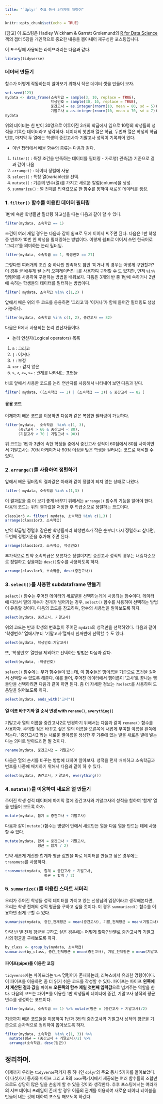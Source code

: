 ```yaml
---
title: "`dplyr` 주요 동사 5가지에 대하여"
---
```


```r
knitr::opts_chunk$set(echo = TRUE)
```

[참고] 이 포스팅은 Hadley Wickham & Garrett Grolemund의 [R for Data Science](http://r4ds.had.co.nz/transform.html)책의 챕터 5장을 개인적으로 중요한 내용을 뽑아내어 재구성한 포스팅입니다.

이 포스팅에 사용되는 라이브러리는 다음과 같다.
```r
library(tidyverse)
```

### 데이터 만들기
함수가 어떻게 작동하는지 알아보기 위해서 작은 데이터 셋을 만들어 보자.
```r
set.seed(123)
mydata <- data_frame(소속학급 = sample(3, 10, replace = TRUE),
                     학생번호 = sample(30, 10, replace = TRUE),
                     중간고사 = as.integer(rnorm(10, mean = 80, sd = 5)),
                     기말고사 = as.integer(rnorm(10, mean = 70, sd = 7)))
mydata
```
위의 데이터는 한 반이 30명으로 이루어진 3개의 학급에서 임으로 10명의 학생들의 성적을 기록한 데이터라고 생각하자. 데이터의 첫번째 열은 학급, 두번째 열은 학생의 학급 번호, 마지막 두 열에는 학생의 중간고사과 기말고사 성적이 기록되어 있다.

* 이번 챕터에서 배울 함수의 종류는 다음과 같다.

1. `filter()`    : 특정 조건을 만족하는 데이터를 필터링 - 가로행( 관측값) 기준으로 결과 값이 나옴
2. `arrange()`   : 데이터 정렬에 사용
3. `select()`    : 특정 열(variable)을 선택.
4. `mutate()`    : 기존의 변수(열)를 가지고 새로운 칼럼(column)을 생성.
5. `summarize()` : 열 전체를 입력값으로 한 함수를 통하여 새로운 데이터를 생성.


### 1. `filter()` 함수를 이용한 데이터 필터링
1반에 속한 학생들만 필터링 하고싶을 때는 다음과 같이 할 수 있다.
```r
filter(mydata, 소속학급 == 1)
```
조건이 여러 개일 경우는 다음과 같이 쉼표로 뒤에 이어서 써주면 된다. 다음은 1반 학생 중 번호가 10번 인 학생을 필터링하는 방법이다. 이렇게 쉼표로 이어서 쓰면 한국어로 '그리고'를 의미하는 논리 필터임.
```r
filter(mydata, 소속학급 == 1, 학생번호 == 27)
```
그렇다면 여러개의 조건 중 하나만 만족해도 참인 '이거나'의 경우는 어떻게 구현할까? 이 경우 곧 배우게 될 논리 오퍼레이터인 `|`를 사용하여 구현할 수 도 있지만, 먼저 `%in%` 명령어를 사용하여 구현하는 방법을 배워보자. 다음은 3개의 반 중 1반에 속하거나 2반에 속하는 학생들의 데이터를 필터하는 방법이다.
```r
filter( mydata, 소속학급 %in% c(1,2) )
```
앞에서 배운 위의 두 코드를 응용하면 '그리고'과 '이거나'가 함께 들어간 필터링도 생성가능하다.
```r
filter(mydata, 소속학급 %in% c(1, 2), 중간고사 == 82)
```

다음은 R에서 사용되는 논리 연산자들이다.

* 논리 연산자(Logical operators) 목록
1. `&` : 그리고
2. `|` : 이거나
3. `!` : 부정
4. `xor` : 같지 않은
5. `>`, `<`, `<=`, `>=` : 관계를 나타내는 표현들

바로 앞에서 사용한 코드를 논리 연산자를 사용해서 나타내어 보면 다음과 같다.
```r
filter( mydata, ((소속학급 == 1) | (소속학급 == 2)) & 중간고사 == 82 )
```

#### 응용 코드
이제까지 배운 코드를 이용하면 다음과 같은 복잡한 필터링이 가능하다.
```r
filter(mydata,  소속학급  %in% c(1, 3),
      (중간고사 > 60 & 중간고사 < 80), 
      (기말고사 < 70 | 기말고사 > 90))
```
위 코드는 1반과 3반에 속한 학생들 중에서 중간고사 성적이 60점에서 80점 사이이면서 기말고사는 70점 아래이거나 90점 이상을 맞은 학생을 걸러내는 코드로 해석할 수 있다.

### 2. `arrange()`를 사용하여 정렬하기
앞에서 배운 필터링의 결과값은 아래와 같이 정렬이 되지 않는 상태로 나왔다.
```r
filter( mydata, 소속학급 %in% c(1,3) )
```
이 결과값을 좀 더 보기 좋게 바꾸기 위해서는 `arrange()` 함수의 기능을 알아야 한다. 다음의 코드는 위의 결과값을 저장한 후 학급순으로 정렬하는 코드이다.
```r
class1or3 <- filter( mydata, 소속학급 %in% c(1,3) )
arrange(class1or3, 소속학급)
```
만약 학급별 정렬후 같은반 학생들끼리 학생번호가 작은 순부터 다시 정렬하고 싶다면, 두번째 정렬기준을 추가해 주면 된다.
```r
arrange(class1or3, 소속학급, 학생번호)
```
추가적으로 만약 소속학급은 오름차순 정렬이지만 중간고사 성적의 경우는 내림차순으로 정렬하고 싶을때는 `desc()`함수를 사용하도록 하자.
```r
arrange(class1or3, 소속학급, desc(중간고사))
```



### 3. `select()`를 사용한 subdataframe 만들기
`select()` 함수는 주어진 데이터의 세로열을 선택하는데에 사용되는 함수이다. 데이터에 따라서 열의 개수가 천개가 넘어가는 경우, `select()` 함수를 사용하여 선택하는 방법이 유용할 것이다. 다음의 코드를 참고하여, 함수의 사용법을 알아보도록 하자.
```r
select(mydata, 중간고사, 기말고사)
```
위의 코드는 반과 학생의 번호없이 주어진 `mydata`의 성적만을 선택하였다. 다음과 같이 '학생번호' 열에서부터 '기말고사'열까지 한꺼번에 선택할 수 도 있다.
```r
select(mydata, 학생번호:기말고사)
```
또, '학생번호' 열만을 제외하고 선택하는 방법은 다음과 같다.
```r
select(mydata, -학생번호)
```
`select()` 함수에는 부가 함수들이 있는데, 이 함수들은 행이름을 기준으로 조건을 걸어서 선택할 수 있도록 해준다. 예를 들어, 주어진 데이터에서 행이름이 '고사'로 끝나는 행들만을 선택하려면 다음과 같이 하면 된다. 좀 더 자세한 정보는 `?select`를 사용하여 도움말을 읽어보도록 하자.
```r
select(mydata, ends_with("고사"))
```
#### 열 이름 바꾸기와 열 순서 변경 with `rename()`, `everything()`
기말고사 열의 이름을 중간고사2로 변경하기 위해서는 다음과 같이 `rename()` 함수를 사용하자. 주의할 점은 바꾸고 싶은 열의 이름을 오른쪽에 새롭게 부여할 이름을 왼쪽에 적는다. '중간고사2'라는 새로운 열이름을 생성한 후 기존에 있는 열을 새로운 열에 넣는다는 의미로 받아드리면 될 것이다.
```r
rename(mydata, 중간고사2 = 기말고사)
```
다음은 열의 순서를 바꾸는 방법에 대하여 알아보자. 성적을 먼저 배치하고 소속학급과 번호를 나중에 배치하기 위해서 다음과 같이 하 수 있다.
```r
select(mydata, 중간고사, 기말고사, everything())
```
### 4. `mutate()`를 이용하여 새로운 열 만들기
주어진 학생 성적 데이터에 마지막 열에 중간고사와 기말고사의 성적을 합하여 '합계' 열을 만들어 보도록 하자.
```r
mutate(mydata, 합계 = 중간고사 + 기말고사)
```
다음과 같이 `mutate()`함수는 명령어 안에서 새로만든 열을 다음 열을 만드는 데에 사용할 수 있다.
```r
mutate(mydata, 합계 = 중간고사 + 기말고사,
               평균 = 합계 / 2)
```
만약 새롭게 계산한 합계과 평균 값만을 따로 데이터를 만들고 싶은 경우에는 `transmute`를 사용하자.
```r
transmute(mydata, 합계 = 중간고사 + 기말고사,
                  평균 = 합계 / 2)
```

### 5. `summarize()`를 이용한 스마트 서머리
우리가 주어진 학생들 성적 데이터를 가지고 있는 선생님의 입장이라고 생각해본다면, 우리는 학생 전체의 성적 평균을 구하고 싶을 것이다. 이 경우 `summarized()` 함수를 이용하면 쉽게 구할 수 있다.
```r
summarise(mydata, 중간_전체평균 = mean(중간고사), 기말_전체평균 = mean(기말고사))
```
만약 반 별 전체 평균을 구하고 싶은 경우에는 어떻게 할까? 반별로 중간고사와 기말고사의 평균을 구해보도록 하자.
```r
by_class <- group_by(mydata, 소속학급)
summarise(by_class, 중간_전체평균 = mean(중간고사), 기말_전체평균 = mean(기말고사))
```

#### 파이프(pipe)를 이용한 코딩
`tidyverse`에는 파이프라는 `%>%` 명령어가 존재하는데, 리눅스에서 유래한 명령어이다. 이 파이프를 이용하면 좀 더 읽기 쉬운 코드를 작성할 수 있다. 파이프는 파이프 **왼쪽에서 계산된 결과 값**을 파이프 **오른쪽의 함수 제일 첫번째 입력값**으로 넘겨주는 역할을 한다. 다음의 코드는 파이프를 이용한 1반 학생들의 데이터에 중간, 기말고사 성적의 평균 변수를 생성하는 코드이다.
```r
filter(mydata, 소속학급 == 1) %>% mutate(평균 = (중간고사 + 기말고사)/2)
```
지금까지 배운 코드들을 이용하여 1반과 3반의 중간고사와 기말고사 성적의 평균을 기준으로 순차적으로 정리하여 뽑아보도록 하자.
```r
filter(mydata, 소속학급  %in% c(1, 3)) %>%
  mutate(평균 = (중간고사 + 기말고사)/2) %>% 
  arrange(소속학급, desc(평균))
```

## 정리하며.
이제까지 우리는 `tidyverse`팩키지 중 하나인 `dplyr`의 주요 동사 5가지를 알아보았다. 이 다섯가지 동사와 파이프 그리고 R의 `base`팩키지에서 제공되는 여러 함수들의 조합만으로도 상당히 많은 일을 손쉽게 할 수 있을 것이라 생각한다. 추후 포스팅에서는 여러개의 서브 데이터 프레임이 존재 할 경우 이들의 관계를 이용하여 새로운 데이터 테이블을 만들어 내는 것에 대하여 포스팅 해보도록 하겠다.














